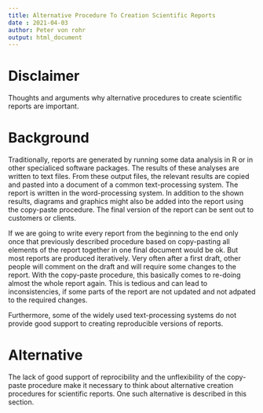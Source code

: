 ```yaml
---
title: Alternative Procedure To Creation Scientific Reports
date : 2021-04-03
author: Peter von rohr
output: html_document
---
```



# Disclaimer
Thoughts and arguments why alternative procedures to create scientific reports are important.


# Background
Traditionally, reports are generated by running some data analysis in R or in other specialiced software packages. The results of these analyses are written to text files. From these output files, the relevant results are copied and pasted into a document of a common text-processing system. The report is written in the word-processing system. In addition to the shown results, diagrams and graphics might also be added into the report using the copy-paste procedure. The final version of the report can be sent out to customers or clients. 

If we are going to write every report from the beginning to the end only once that previously described procedure based on copy-pasting all elements of the report together in one final document would be ok. But most reports are produced iteratively. Very often after a first draft, other people will comment on the draft and will require some changes to the report. With the copy-paste procedure, this basically comes to re-doing almost the whole report again. This is tedious and can lead to inconsistencies, if some parts of the report are not updated and not adpated to the required changes. 

Furthermore, some of the widely used text-processing systems do not provide good support to creating reproducible versions of reports. 


# Alternative
The lack of good support of reprocibility and the unflexibility of the copy-paste procedure make it necessary to think about alternative creation procedures for scientific reports. One such alternative is described in this section.



